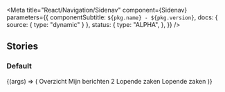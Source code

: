 

<Meta
  title="React/Navigation/Sidenav"
  component={Sidenav}
  parameters={{
    componentSubtitle: `${pkg.name} - ${pkg.version}`,
    docs: { source: { type: "dynamic" } },
    status: {
      type: "ALPHA",
    },
  }}
/>

## Stories

### Default

<Canvas>
  <Story name="Default">
    {(args) => (
      <Sidenav {...args}>
        <SidenavList>
          <SidenavItem>
            <SidenavLink href={"/#"} current>
              <GridIcon />
              Overzicht
            </SidenavLink>
          </SidenavItem>
          <SidenavItem>
            <SidenavLink href={"/#"}>
              <InboxIcon />
              Mijn berichten
              <BadgeCounter>2</BadgeCounter>
            </SidenavLink>
          </SidenavItem>
          <SidenavItem>
            <SidenavLink href={"/#"}>
              <ArchiveIcon />
              Lopende zaken
            </SidenavLink>
          </SidenavItem>
        </SidenavList>
        <Divider />
        <SidenavList>
          <SidenavItem>
            <SidenavLink href={"/#"}>
              <ArchiveIcon />
              Lopende zaken
            </SidenavLink>
          </SidenavItem>
        </SidenavList>
      </Sidenav>
    )}
  </Story>
</Canvas>

<ArgsTable of={Sidenav} />
